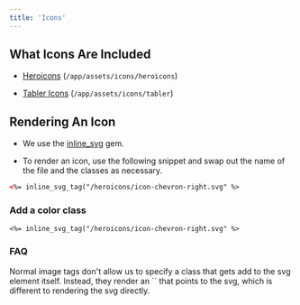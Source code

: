 ```yaml
---
title: 'Icons'
---
```


## What Icons Are Included

* [Heroicons](https://heroicons.com) (`/app/assets/icons/heroicons`)

* [Tabler Icons](https://tabler.io/icons) (`/app/assets/icons/tabler`)

## Rendering An Icon

* We use the [inline\_svg](https://github.com/jamesmartin/inline_svg) gem.&#x20;

* To render an icon, use the following snippet and swap out the name of the file and the classes as necessary.

```html Basic Use
<%= inline_svg_tag("/heroicons/icon-chevron-right.svg" %>
```

### Add a color class

```
<%= inline_svg_tag("/heroicons/icon-chevron-right.svg" %>
```

### FAQ

<Accordion title="Why use inline_svg instead of a normal image or asset tag?" defaultOpen={false}>
  Normal image tags don't allow us to specify a class that gets add to the svg element itself. Instead, they render an `<img>` that points to the svg, which is different to rendering the svg directly.
</Accordion>